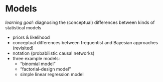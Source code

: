 # Models

*learning goal:* diagnosing the (conceptual) differences between kinds of statistical models

- priors & likelihood
- conceptual differences between frequentist and Bayesian approaches (revisited)
- notation (probabilistic causal networks)
- three example models:
  - "binomial model"
  - "factorial-design model"
  - simple linear regression model